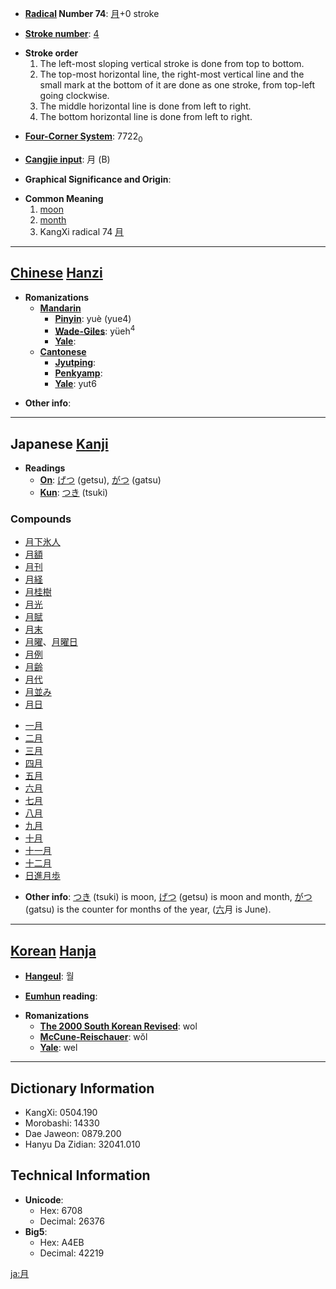 * '''[[Wiktionary:Chinese radical index| Radical]] Number 74''': [[Wiktionary:Chinese radical index 月|月]]+0 stroke

* '''[[Wiktionary:Chinese total strokes index|Stroke number]]''': [[Wiktionary:Chinese total strokes index 4|4]]

*'''Stroke order'''
*# The left-most sloping vertical stroke is done from top to bottom.
*# The top-most horizontal line, the right-most vertical line and the small mark at the bottom of it are done as one stroke, from top-left going clockwise.
*# The middle horizontal line is done from left to right.
*# The bottom horizontal line is done from left to right.

* '''[[Wiktionary:Chinese four corner index|Four-Corner System]]''': 7722<sub>0</sub>

* '''[[Wiktionary:Chinese Cangjie index|Cangjie input]]''': 月 (B)

* '''Graphical Significance and Origin''': 

* '''Common Meaning'''
*# [[moon]]
*# [[month]]
*# KangXi radical 74 [[Wiktionary:Chinese radical index 月|月]]

----

== [[Chinese]] [[Hanzi]] ==

* '''Romanizations'''
** '''[[Mandarin]]'''
*** '''[[Pinyin]]''': yuè (yue4)
*** '''[[Wade-Giles]]''': yüeh<sup>4</sup>
*** '''[[Yale]]''': 
** '''[[Cantonese]]'''
*** '''[[Jyutping]]''':
*** '''[[Penkyamp]]''': 
*** '''[[Yale]]''': yut6

* '''Other info''': 

<!--
For an example of a character with multiple pronunciations (and hence Romanizations), see the section "Pronounciation & Definition" in [[Wiktionary talk:Entries on Chinese characters | Talk]]
-->

----

== Japanese [[Kanji]] ==

* '''Readings'''
** '''[[On]]''': [[げつ]] (getsu), [[がつ]] (gatsu)
** '''[[Kun]]''': [[つき]] (tsuki)

===Compounds===
*[[月下氷人]]
*[[月額]]
*[[月刊]]
*[[月経]]
*[[月桂樹]]
*[[月光]]
*[[月賦]]
*[[月末]]
*[[月曜]]、[[月曜日]]
*[[月例]]
*[[月齢]]
*[[月代]]
*[[月並み]]
*[[月日]]

*[[一月]]
*[[二月]]
*[[三月]]
*[[四月]]
*[[五月]]
*[[六月]]
*[[七月]]
*[[八月]]
*[[九月]]
*[[十月]]
*[[十一月]]
*[[十二月]]
*[[日進月歩]]

* '''Other info''': [[つき]] (tsuki) is moon, [[げつ]] (getsu) is moon and month, [[がつ]]  (gatsu) is the counter for months of the year, ([[六]]月 is June).

----

== [[Korean]] [[Hanja]] ==

* '''[[Hangeul]]''': 월

* '''[[Eumhun]] reading''': 

* '''Romanizations'''
** '''[[The 2000 South Korean Revised Romanization|The 2000 South Korean Revised]]''': wol
** '''[[McCune-Reischauer]]''': wŏl
** '''[[Yale]]''': wel


----

== Dictionary Information ==

* KangXi: 0504.190
* Morobashi: 14330
* Dae Jaweon: 0879.200
* Hanyu Da Zidian: 32041.010

== Technical Information ==

* '''Unicode''':
** Hex: 6708
** Decimal: 26376
* '''Big5''':
** Hex: A4EB
** Decimal: 42219

[[ja:月]]